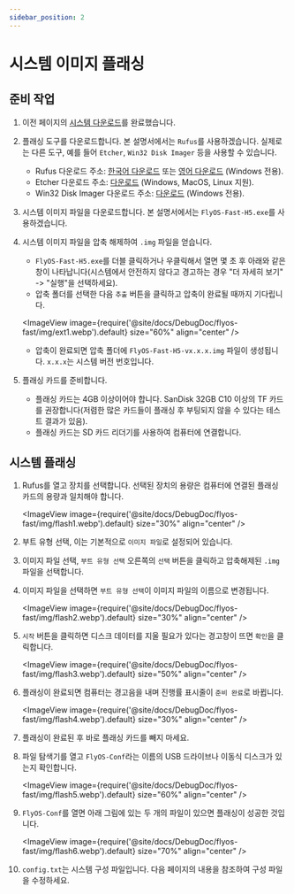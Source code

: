 ```yaml
---
sidebar_position: 2
---
```


# 시스템 이미지 플래싱

## 준비 작업

1. 이전 페이지의 [시스템 다운로드](/docs/DebugDoc/flyos-fast/)를 완료했습니다.
2. 플래싱 도구를 다운로드합니다. 본 설명서에서는 `Rufus`를 사용하겠습니다. 실제로는 다른 도구, 예를 들어 `Etcher`, `Win32 Disk Imager` 등을 사용할 수 있습니다.
    - Rufus 다운로드 주소: [한국어 다운로드](https://rufus.ie/zh/#download) 또는 [영어 다운로드](https://rufus.ie/en/#download) (Windows 전용).
    - Etcher 다운로드 주소: [다운로드](https://etcher.balena.io/#download-etcher) (Windows, MacOS, Linux 지원).
    - Win32 Disk Imager 다운로드 주소: [다운로드](https://sourceforge.net/projects/win32diskimager/) (Windows 전용).
3. 시스템 이미지 파일을 다운로드합니다. 본 설명서에서는 `FlyOS-Fast-H5.exe`를 사용하겠습니다.

4. 시스템 이미지 파일을 압축 해제하여 `.img` 파일을 얻습니다.
    - `FlyOS-Fast-H5.exe`를 더블 클릭하거나 우클릭해서 열면 몇 초 후 아래와 같은 창이 나타납니다(시스템에서 안전하지 않다고 경고하는 경우 "더 자세히 보기" -> "실행"을 선택하세요).
    - 압축 폴더를 선택한 다음 `추출` 버튼을 클릭하고 압축이 완료될 때까지 기다립니다.
    
    <ImageView image={require('@site/docs/DebugDoc/flyos-fast/img/ext1.webp').default} size="60%" align="center" />

    - 압축이 완료되면 압축 폴더에 `FlyOS-Fast-H5-vx.x.x.img` 파일이 생성됩니다. `x.x.x`는 시스템 버전 번호입니다.
5. 플래싱 카드를 준비합니다.
    - 플래싱 카드는 4GB 이상이어야 합니다. SanDisk 32GB C10 이상의 TF 카드를 권장합니다(저렴한 많은 카드들이 플래싱 후 부팅되지 않을 수 있다는 테스트 결과가 있음).
    - 플래싱 카드는 SD 카드 리더기를 사용하여 컴퓨터에 연결합니다.

## 시스템 플래싱

1. Rufus를 열고 장치를 선택합니다. 선택된 장치의 용량은 컴퓨터에 연결된 플래싱 카드의 용량과 일치해야 합니다.

    <ImageView image={require('@site/docs/DebugDoc/flyos-fast/img/flash1.webp').default} size="30%" align="center" />

2. 부트 유형 선택, 이는 기본적으로 `이미지 파일`로 설정되어 있습니다.
3. 이미지 파일 선택, `부트 유형 선택` 오른쪽의 `선택` 버튼을 클릭하고 압축해제된 `.img` 파일을 선택합니다.
4. 이미지 파일을 선택하면 `부트 유형 선택`이 이미지 파일의 이름으로 변경됩니다.

    <ImageView image={require('@site/docs/DebugDoc/flyos-fast/img/flash2.webp').default} size="30%" align="center" />

5. `시작` 버튼을 클릭하면 디스크 데이터를 지울 필요가 있다는 경고창이 뜨면 `확인`을 클릭합니다.

    <ImageView image={require('@site/docs/DebugDoc/flyos-fast/img/flash3.webp').default} size="50%" align="center" />

6. 플래싱이 완료되면 컴퓨터는 경고음을 내며 진행률 표시줄이 `준비 완료`로 바뀝니다.

    <ImageView image={require('@site/docs/DebugDoc/flyos-fast/img/flash4.webp').default} size="30%" align="center" />

7. 플래싱이 완료된 후 바로 플래싱 카드를 빼지 마세요.
8. 파일 탐색기를 열고 `FlyOS-Conf`라는 이름의 USB 드라이브나 이동식 디스크가 있는지 확인합니다.

    <ImageView image={require('@site/docs/DebugDoc/flyos-fast/img/flash5.webp').default} size="60%" align="center" />

9. `FlyOS-Conf`를 열면 아래 그림에 있는 두 개의 파일이 있으면 플래싱이 성공한 것입니다.

    <ImageView image={require('@site/docs/DebugDoc/flyos-fast/img/flash6.webp').default} size="70%" align="center" />

10. `config.txt`는 시스템 구성 파일입니다. 다음 페이지의 내용을 참조하여 구성 파일을 수정하세요.
